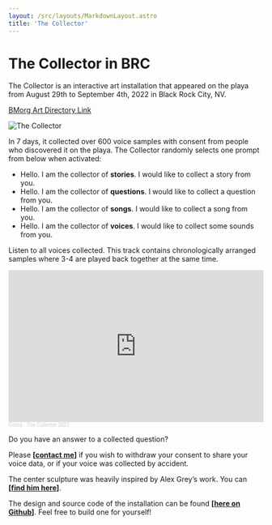 ```yaml
---
layout: /src/layouts/MarkdownLayout.astro
title: 'The Collector'
---
```


# The Collector in BRC

The Collector is an interactive art installation that appeared on the playa from August 29th to September 4th, 2022 in Black Rock City, NV.

[BMorg Art Directory Link](https://burningman.org/about/history/brc-history/event-archives/2022-event-archive/2022-art-installations/#a2I8X00000h8T2aUAE)

<img src={collector.src} alt="The Collector" class="w-4/5 mx-auto" />

In 7 days, it collected over 600 voice samples with consent from people who discovered it on the playa. The Collector randomly selects one prompt from below when activated:

- Hello. I am the collector of **stories**. I would like to collect a story from you.
- Hello. I am the collector of **questions**. I would like to collect a question from you.
- Hello. I am the collector of **songs**. I would like to collect a song from you.
- Hello. I am the collector of **voices**. I would like to collect some sounds from you.

Listen to all voices collected. This track contains chronologically arranged samples where 3-4 are played back together at the same time.

<iframe width="100%" height="300" scrolling="no" frameborder="no" allow="autoplay" src="https://w.soundcloud.com/player/?url=https%3A//api.soundcloud.com/tracks/1339825318&color=%23ff5500&auto_play=false&hide_related=false&show_comments=true&show_user=true&show_reposts=false&show_teaser=true&visual=true"></iframe><div style="font-size: 10px; color: #cccccc;line-break: anywhere;word-break: normal;overflow: hidden;white-space: nowrap;text-overflow: ellipsis; font-family: Interstate,Lucida Grande,Lucida Sans Unicode,Lucida Sans,Garuda,Verdana,Tahoma,sans-serif;font-weight: 100;"><a href="https://soundcloud.com/sirmilton" title="Godot" target="_blank" style="color: #cccccc; text-decoration: none;">Godot</a> · <a href="https://soundcloud.com/sirmilton/the-collector-2022" title="The Collector 2022" target="_blank" style="color: #cccccc; text-decoration: none;">The Collector 2022</a></div>

Do you have an answer to a collected question?

Please **[[contact me](https://twitter.com/miltonxren)]** if you wish to withdraw your consent to share your voice data, or if your voice was collected by accident.

The center sculpture was heavily inspired by Alex Grey’s work. You can **[[find him here](https://www.instagram.com/alexgreycosm/?hl=en)]**.

The design and source code of the installation can be found **[[here on Github](https://github.com/MiltonRen/BM2022_audio_project/blob/main/README.md)]**. Feel free to build one for yourself!
